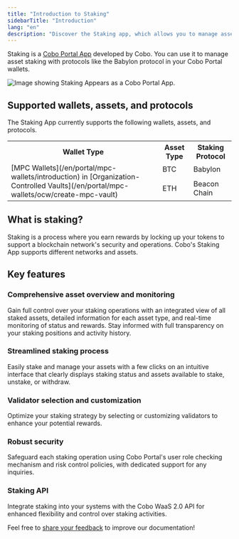 ```yaml
---
title: "Introduction to Staking"
sidebarTitle: "Introduction"
lang: "en"
description: "Discover the Staking app, which allows you to manage asset staking with protocols like Babylon and monitor your rewards."
---
```

Staking is a [Cobo Portal App](/en/apps/introduction) developed by Cobo. You can use it to manage asset staking with protocols like the Babylon protocol in your Cobo Portal wallets.

<img src="/en/images/portal-apps/staking/staking-in-app-store.png" className="screenshot_modal" alt="Image showing Staking Appears as a Cobo Portal App."/>

## Supported wallets, assets, and protocols

The Staking App currently supports the following wallets, assets, and protocols.

<table>
  <tr>
    <th>Wallet Type</th>
    <th>Asset Type</th>
    <th>Staking Protocol</th>
  </tr>
  <tr>
    <td rowspan="2">[MPC Wallets](/en/portal/mpc-wallets/introduction) in [Organization-Controlled Vaults](/en/portal/mpc-wallets/ocw/create-mpc-vault)</td>
    <td>BTC</td>
    <td>Babylon</td>
  </tr>
  <tr>
    <td>ETH</td>
    <td>Beacon Chain</td>
  </tr>
</table>

## What is staking?

Staking is a process where you earn rewards by locking up your tokens to support a blockchain network's security and operations. Cobo's Staking App supports different networks and assets.

## Key features

### Comprehensive asset overview and monitoring

Gain full control over your staking operations with an integrated view of all staked assets, detailed information for each asset type, and real-time monitoring of status and rewards. Stay informed with full transparency on your staking positions and activity history.

### Streamlined staking process

Easily stake and manage your assets with a few clicks on an intuitive interface that clearly displays staking status and assets available to stake, unstake, or withdraw. 

### Validator selection and customization
Optimize your staking strategy by selecting or customizing validators to enhance your potential rewards.

### Robust security
Safeguard each staking operation using Cobo Portal's user role checking mechanism and risk control policies, with dedicated support for any inquiries.

### Staking API
Integrate staking into your systems with the Cobo WaaS 2.0 API for enhanced flexibility and control over staking activities.

<Tip>Feel free to [share your feedback](https://forms.zohopublic.com/cobo/form/DocumentFeedbackForm/formperma/QvLOhxJv1_JMsJ-1dleZ8Itb_7rzN-LtgvsDdxosoVI?referrername=manuals) to improve our documentation!</Tip>